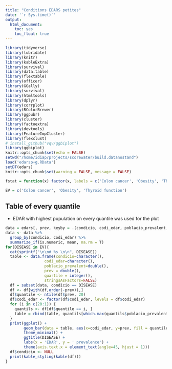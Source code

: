 ```yaml
---
title: "Conditions EDARS petites"
date: '`r Sys.time()`'
output: 
  html_document: 
    toc: yes
    toc_float: true
---
```


```r
library(tidyverse)
library(lubridate)
library(knitr)
library(kableExtra)
library(survival)
library(data.table)
library(flextable)
library(officer)
library(GGally)
library(survival)
library(htmltools)
library(dplyr)
library(corrplot)
library(RColorBrewer)
library(ggpubr)
library(cluster)
library(factoextra) 
library(devtools)
library(FeatureImpCluster)
library(flexclust)
# install_github("vqv/ggbiplot")
library(ggbiplot)
knitr::opts_chunk$set(echo = FALSE)
setwd("/home/idiap/projects/scorewater/build.datanostand")
load('edarsp+g.RData')
setDT(edars)
knitr::opts_chunk$set(warning = FALSE, message = FALSE) 
```

```r
fstat = function(x) factor(x, labels = c('Colon cancer', 'Obesity', 'Thyroid function'))

EV = c('Colon cancer', 'Obesity', 'Thyroid function')

```

## Table of every quantile

* EDAR with highest population on every quantile was used for the plot

```r
data = edars[, prev, keyby = .(condicio, codi_edar, poblacio_prevalent, perc_censat)]
data <- data %>% 
  group_by(condicio, codi_edar) %>%
  summarize_if(is.numeric, mean, na.rm = T)
for(DISEASE in EV){
  cat(sprintf("\n\n# %s \n\n", DISEASE))
  table <- data.frame(condicio=character(),
                 codi_edar=character(), 
                 poblacio_prevalent=double(),
                 prev = double(),
                 quartile = integer(),
                 stringsAsFactors=FALSE) 
  df = subset(data, condicio == DISEASE)
  df <- df[with(df,order(-prev)),]
  df$quantile <- ntile(df$prev, 20)  
  df$codi_edar <- factor(df$codi_edar, levels = df$codi_edar)
  for (i in c(20:1)) {
    quantils <- df[df$quantile == i, ] 
    table = rbind(table, quantils[which.max(quantils$poblacio_prevalent),])
  }
  print(ggplot() + 
        geom_bar(data = table, aes(x=codi_edar, y=prev, fill = quantile), stat = 'identity') +
        theme_minimal() +
        ggtitle(DISEASE) +
        labs(x = 'EDAR', y = ' prevalence') +
        theme(axis.text.x = element_text(angle=45, hjust = 1)))
  df$condicio <- NULL
  print(kable_styling(kable(df)))
}
```